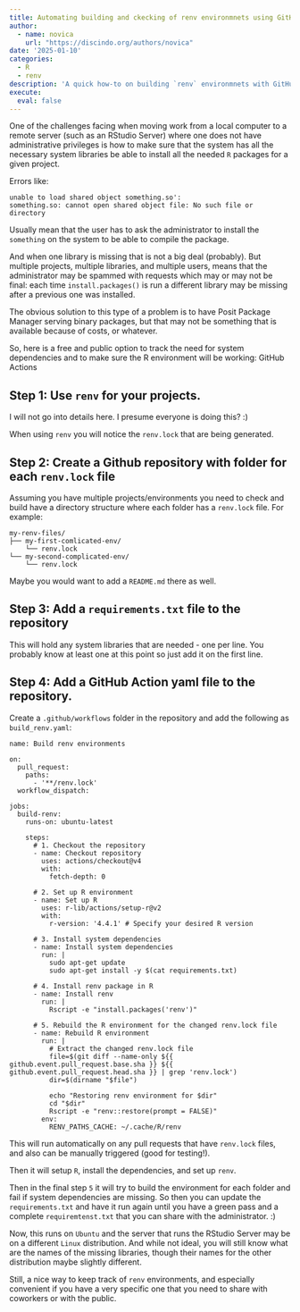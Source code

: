 ```yaml
---
title: Automating building and ckecking of renv environmnets using GitHub Actions
author: 
  - name: novica
    url: "https://discindo.org/authors/novica"
date: '2025-01-10'
categories:
  - R
  - renv
description: 'A quick how-to on building `renv` environmnets with GitHub Actions'
execute:
  eval: false
---
```


One of the challenges facing when moving work from a local computer to a remote 
server (such as an RStudio Server) where one does not have administrative privileges 
is how to make sure that the system has all the necessary system libraries be able to 
install all the needed `R` packages for a given project.

Errors like:

```
unable to load shared object something.so':
something.so: cannot open shared object file: No such file or directory
```

Usually mean that the user has to ask the administrator to install the `something` 
on the system to be able to compile the package. 

And when one library is missing that is not a big deal (probably). But multiple 
projects, multiple libraries, and multiple users, means that the administrator may 
be spammed with requests which may or may not be final: each time `install.packages()` 
is run a different library may be missing after a previous one was installed.

The obvious solution to this type of a problem is to have Posit Package Manager serving 
binary packages, but that may not be something that is available because of costs, or whatever.

So, here is a free and public option to track the need for system dependencies and to
make sure the R environment will be working: GitHub Actions


## Step 1: Use `renv` for your projects.

I will not go into details here. I presume everyone is doing this? :) 

When using `renv` you will notice the `renv.lock` that are being generated.

## Step 2: Create a Github repository with folder for each `renv.lock` file

Assuming you have multiple projects/environments you need to check and build have 
a directory structure where each folder has a `renv.lock` file. For example:

```
my-renv-files/
├── my-first-comlicated-env/
    └── renv.lock
└── my-second-complicated-env/
    └── renv.lock
```

Maybe you would want to add a `README.md` there as well. 

## Step 3: Add a `requirements.txt` file to the repository

This will hold any system libraries that are needed - one per line. You probably 
know at least one at this point so just add it on the first line.


## Step 4: Add a GitHub Action yaml file to the repository.

Create a `.github/workflows` folder in the repository and add the following as
`build_renv.yaml`:

```
name: Build renv environments

on:
  pull_request:
    paths:
      - '**/renv.lock'
  workflow_dispatch: 

jobs:
  build-renv:
    runs-on: ubuntu-latest

    steps:
      # 1. Checkout the repository
      - name: Checkout repository
        uses: actions/checkout@v4
        with:
          fetch-depth: 0

      # 2. Set up R environment
      - name: Set up R
        uses: r-lib/actions/setup-r@v2
        with:
          r-version: '4.4.1' # Specify your desired R version

      # 3. Install system dependencies
      - name: Install system dependencies
        run: |
          sudo apt-get update
          sudo apt-get install -y $(cat requirements.txt)

      # 4. Install renv package in R
      - name: Install renv
        run: |
          Rscript -e "install.packages('renv')"

      # 5. Rebuild the R environment for the changed renv.lock file
      - name: Rebuild R environment
        run: |
          # Extract the changed renv.lock file
          file=$(git diff --name-only ${{ github.event.pull_request.base.sha }} ${{ github.event.pull_request.head.sha }} | grep 'renv.lock')
          dir=$(dirname "$file")

          echo "Restoring renv environment for $dir"
          cd "$dir"
          Rscript -e "renv::restore(prompt = FALSE)"
        env:
          RENV_PATHS_CACHE: ~/.cache/R/renv
```

This will run automatically on any pull requests that have `renv.lock` files, 
and also can be manually triggered (good for testing!).

Then it will setup `R`, install the dependencies, and set up `renv`. 

Then in the final step `5` it will try to build the environment for each folder and 
fail if system dependencies are missing. So then you can update the `requirements.txt`
and have it run again until you have a green pass and a complete `requiremtenst.txt` that
you can share with the administrator. :)

Now, this runs on `Ubuntu` and the server that runs the RStudio Server may be on a different
`Linux` distribution. And while not ideal, you will still know what are the names of the missing
libraries, though their names for the other distribution maybe slightly different.

Still, a nice way to keep track of `renv` environments, and especially convenient if you have
a very specific one that you need to share with coworkers or with the public.
